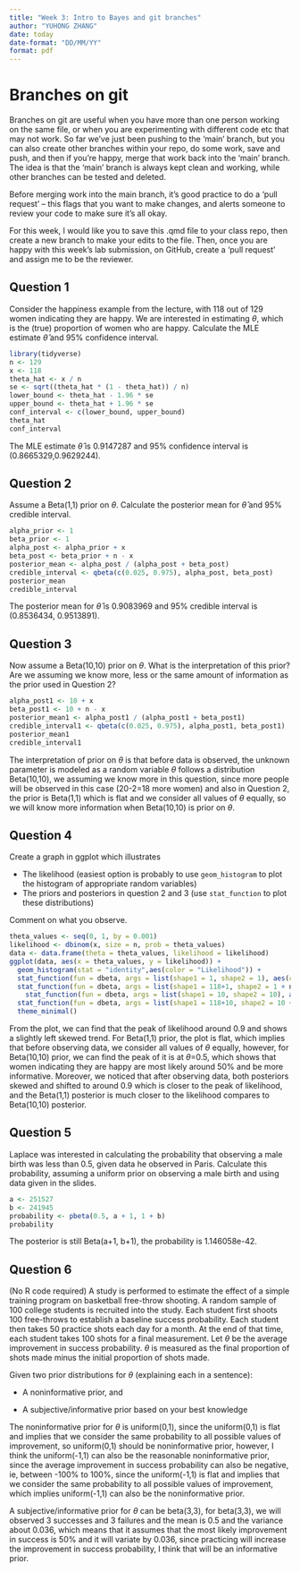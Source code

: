 ```yaml
---
title: "Week 3: Intro to Bayes and git branches"
author: "YUHONG ZHANG"
date: today
date-format: "DD/MM/YY"
format: pdf
---
```



# Branches on git

Branches on git are useful when you have more than one person working on the same file, or when you are experimenting with different code etc that may not work. So far we've just been pushing to the 'main' branch, but you can also create other branches within your repo, do some work, save and push, and then if you're happy, merge that work back into the 'main' branch. The idea is that the 'main' branch is always kept clean and working, while other branches can be tested and deleted. 

Before merging work into the main branch, it's good practice to do a 'pull request' -- this flags that you want to make changes, and alerts someone to review your code to make sure it's all okay. 

For this week, I would like you to save this .qmd file to your class repo, then create a new branch to make your edits to the file. Then, once you are happy with this week's lab submission, on GitHub, create a 'pull request' and assign me to be the reviewer. 

## Question 1

Consider the happiness example from the lecture, with 118 out of 129 women indicating they are happy. We are interested in estimating $\theta$, which is the (true) proportion of women who are happy. Calculate the MLE estimate $\hat{\theta}$ and 95% confidence interval. 
```r
library(tidyverse)
n <- 129 
x <- 118 
theta_hat <- x / n
se <- sqrt((theta_hat * (1 - theta_hat)) / n)
lower_bound <- theta_hat - 1.96 * se
upper_bound <- theta_hat + 1.96 * se
conf_interval <- c(lower_bound, upper_bound)
theta_hat
conf_interval
```
The MLE estimate $\hat{\theta}$ is 0.9147287 and 95% confidence interval is (0.8665329,0.9629244). 

## Question 2

Assume a Beta(1,1) prior on $\theta$. Calculate the posterior mean for $\hat{\theta}$ and 95% credible interval. 

```r
alpha_prior <- 1
beta_prior <- 1
alpha_post <- alpha_prior + x
beta_post <- beta_prior + n - x
posterior_mean <- alpha_post / (alpha_post + beta_post)
credible_interval <- qbeta(c(0.025, 0.975), alpha_post, beta_post)
posterior_mean
credible_interval
```
The posterior mean for $\hat{\theta}$ is 0.9083969 and 95% credible interval is (0.8536434, 0.9513891).

## Question 3

Now assume a Beta(10,10) prior on $\theta$. What is the interpretation of this prior? Are we assuming we know more, less or the same amount of information as the prior used in Question 2?
```r
alpha_post1 <- 10 + x
beta_post1 <- 10 + n - x
posterior_mean1 <- alpha_post1 / (alpha_post1 + beta_post1)
credible_interval1 <- qbeta(c(0.025, 0.975), alpha_post1, beta_post1)
posterior_mean1
credible_interval1
```
The interpretation of prior on $\theta$ is that before data is observed, the unknown parameter is modeled as a
random variable $\theta$ follows a distribution Beta(10,10), we assuming we know more in this question, since more people will be observed in this case (20-2=18 more women) and also in Question 2, the prior is Beta(1,1) which is flat and we consider all values of $\theta$ equally, so we will know more information when Beta(10,10) is prior on $\theta$.

## Question 4

Create a graph in ggplot which illustrates

- The likelihood (easiest option is probably to use `geom_histogram` to plot the histogram of appropriate random variables)
- The priors and posteriors in question 2 and 3 (use `stat_function` to plot these distributions)

Comment on what you observe. 

```r
theta_values <- seq(0, 1, by = 0.001)
likelihood <- dbinom(x, size = n, prob = theta_values)
data <- data.frame(theta = theta_values, likelihood = likelihood)
ggplot(data, aes(x = theta_values, y = likelihood)) +
  geom_histogram(stat = "identity",aes(color = "Likelihood")) +
  stat_function(fun = dbeta, args = list(shape1 = 1, shape2 = 1), aes(color = "Beta(1,1) prior")) + 
  stat_function(fun = dbeta, args = list(shape1 = 118+1, shape2 = 1 + n - 118), aes(color = "Beta(1,1) posterior")) + 
    stat_function(fun = dbeta, args = list(shape1 = 10, shape2 = 10), aes(color = "Beta(10,10) prior")) + 
  stat_function(fun = dbeta, args = list(shape1 = 118+10, shape2 = 10 + n - 118), aes(color = "Beta(10,10) posterior")) + 
  theme_minimal()

```
From the plot, we can find that the peak of likelihood around 0.9 and shows a slightly left skewed trend. For Beta(1,1) prior, the plot is flat, which implies that before observing data, we consider all values of $\theta$ equally, however, for Beta(10,10) prior, we can find the peak of it is at $\theta$=0.5, which shows that women indicating they are happy are most likely around 50% and be more informative. Moreover, we noticed that after observing data, both posteriors skewed and shifted to around 0.9 which is closer to the peak of likelihood, and the Beta(1,1) posterior is much closer to the likelihood compares to Beta(10,10) posterior.


## Question 5

Laplace was interested in calculating the probability that observing a male birth was less than 0.5, given data he observed in Paris. Calculate this probability, assuming a uniform prior on observing a male birth and using data given in the slides.

```r
a <- 251527
b <- 241945
probability <- pbeta(0.5, a + 1, 1 + b)
probability

```
The posterior is still Beta(a+1, b+1), the probability is 1.146058e-42.


## Question 6

(No R code required) A study is performed to estimate the effect of a simple training program on basketball free-throw shooting. A random sample of 100 college students is recruited into the study. Each student first shoots 100 free-throws to establish a baseline success probability. Each student then takes 50 practice shots each day for a month. At the end of that time, each student takes 100 shots for a final measurement. Let $\theta$ be the average improvement in success probability. $\theta$ is measured as the final proportion of shots made minus the initial proportion of shots made. 

Given two prior distributions for $\theta$ (explaining each in a sentence):

- A noninformative prior, and

- A subjective/informative prior based on your best knowledge


The noninformative prior for $\theta$ is uniform(0,1), since the uniform(0,1) is flat and implies that we consider the same probability to all possible values of improvement, so uniform(0,1) should be noninformative prior, however, I think the uniform(-1,1) can also be the reasonable noninformative prior, since the average improvement in success probability can also be negative, ie, between -100% to 100%, since the uniform(-1,1) is flat and implies that we consider the same probability to all possible values of improvement, which implies uniform(-1,1) can also be the noninformative prior.

A subjective/informative prior for $\theta$ can be beta(3,3), for beta(3,3), we will observed 3 successes and 3 failures and the mean is 0.5 and the variance about 0.036, which means that it assumes that the most likely improvement in success is 50% and it will variate by 0.036, since practicing will increase the improvement in success probability, I think that will be an informative prior.
